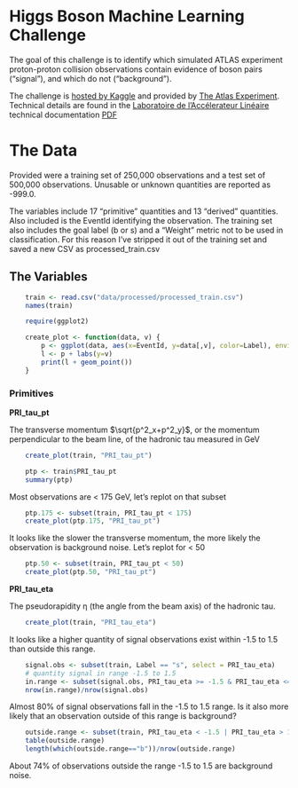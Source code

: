 Higgs Boson Machine Learning Challenge
========================================================

The goal of this challenge is to identify which simulated ATLAS experiment proton-proton collision
observations contain evidence of boson pairs ("signal"), and which do not ("background"). 

The challenge is [hosted by Kaggle](http://www.kaggle.com/c/higgs-boson) and provided by [The Atlas Experiment](http://atlas.ch/).  Technical details are found in the [Laboratoire de l’Accélerateur Linéaire](http://higgsml.lal.in2p3.fr/) technical documentation [PDF](http://higgsml.lal.in2p3.fr/files/2014/04/documentation_v1.5.pdf)

# The Data

Provided were a training set of 250,000 observations and a test set of 500,000 observations.
Unusable or unknown quantities are reported as -999.0.

The variables include 17 "primitive" quantities and 13 "derived" quantities. Also included
is the EventId identifying the observation. The training set also includes the goal label (b or s)
and a "Weight" metric not to be used in classification. For this reason I've stripped it out 
of the training set and saved a new CSV as processed_train.csv

## The Variables
```r
    train <- read.csv("data/processed/processed_train.csv")
    names(train)
```
```r
    require(ggplot2)
```
```r
    create_plot <- function(data, v) {
        p <- ggplot(data, aes(x=EventId, y=data[,v], color=Label), environment=environment())
        l <- p + labs(y=v)
        print(l + geom_point())
    }
```


### Primitives

**PRI_tau_pt**

The transverse momentum $\sqrt{p^2_x+p^2_y}$, or the momentum perpendicular to the beam line, of the hadronic tau measured in GeV

```r
    create_plot(train, "PRI_tau_pt")
```
```r
    ptp <- train$PRI_tau_pt
    summary(ptp)
```
Most observations are < 175 GeV, let's replot on that subset
```r
    ptp.175 <- subset(train, PRI_tau_pt < 175)
    create_plot(ptp.175, "PRI_tau_pt")
```
It looks like the slower the transverse momentum, the more likely the observation is background noise. Let's replot for < 50
```r
    ptp.50 <- subset(train, PRI_tau_pt < 50)
    create_plot(ptp.50, "PRI_tau_pt")
```
**PRI_tau_eta**

The pseudorapidity η (the angle from the beam axis) of the hadronic tau.

```r
    create_plot(train, "PRI_tau_eta")
```
It looks like a higher quantity of signal observations exist within -1.5 to 1.5 than outside this range.
```r
    signal.obs <- subset(train, Label == "s", select = PRI_tau_eta)
    # quantity signal in range -1.5 to 1.5
    in.range <- subset(signal.obs, PRI_tau_eta >= -1.5 & PRI_tau_eta <= 1.5)
    nrow(in.range)/nrow(signal.obs)
```
Almost 80% of signal observations fall in the -1.5 to 1.5 range. Is it also more likely that an
observation outside of this range is background?
```r
    outside.range <- subset(train, PRI_tau_eta < -1.5 | PRI_tau_eta > 1.5, select=Label)
    table(outside.range)
    length(which(outside.range=="b"))/nrow(outside.range)
```
About 74% of observations outside the range -1.5 to 1.5 are background noise.






